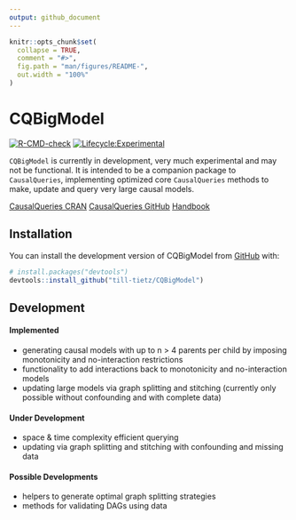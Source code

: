 ```yaml
---
output: github_document
---
```


<!-- README.md is generated from README.Rmd. Please edit that file -->

```r
knitr::opts_chunk$set(
  collapse = TRUE,
  comment = "#>",
  fig.path = "man/figures/README-",
  out.width = "100%"
)
```

# CQBigModel

<!-- badges: start -->
[![R-CMD-check](https://github.com/till-tietz/CQBigModel/actions/workflows/R-CMD-check.yaml/badge.svg)](https://github.com/till-tietz/CQBigModel/actions/workflows/R-CMD-check.yaml)
[![Lifecycle:Experimental](https://img.shields.io/badge/Lifecycle-Experimental-339999)](<Redirect-URL>)
<!-- badges: end -->

`CQBigModel` is currently in development, very much experimental and may not be functional. It is intended to be a companion package to `CausalQueries`, implementing optimized core `CausalQueries` methods to make, update and query very large causal models.

[CausalQueries CRAN](https://cran.r-project.org/web/packages/CausalQueries/index.html)
[CausalQueries GitHub](https://github.com/macartan/CausalQueries)
[Handbook](https://macartan.github.io/causalmodels/)

## Installation

You can install the development version of CQBigModel from [GitHub](https://github.com/) with:

``` r
# install.packages("devtools")
devtools::install_github("till-tietz/CQBigModel")
```

## Development

#### Implemented
- generating causal models with up to n > 4 parents per child by imposing monotonicity and no-interaction restrictions 
- functionality to add interactions back to monotonicity and no-interaction models 
- updating large models via graph splitting and stitching (currently only possible without confounding and with complete data)

#### Under Development 
- space & time complexity efficient querying 
- updating via graph splitting and stitching with confounding and missing data 

#### Possible Developments 
- helpers to generate optimal graph splitting strategies
- methods for validating DAGs using data 
